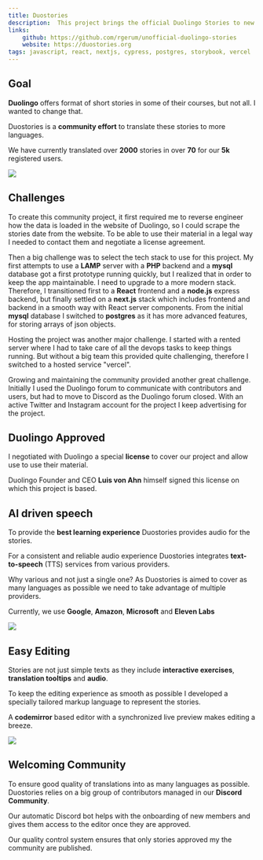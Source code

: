 ```yaml
---
title: Duostories
description:  This project brings the official Duolingo Stories to new languages, translated by a community effort.
links:
    github: https://github.com/rgerum/unofficial-duolingo-stories
    website: https://duostories.org
tags: javascript, react, nextjs, cypress, postgres, storybook, vercel
---
```


Goal
----

**Duolingo** offers format of short stories in some of their
courses, but not all. I wanted to change that.

Duostories is a **community effort** to translate these stories
to more languages.

We have currently translated over **2000** stories in over 
**70** for our
**5k** registered users.

<Tags/>

<Image width={968} height={508} priority={true} src="/duostories/courses.jpg"/>

Challenges
----------
To create this community project, it first required me to reverse engineer how the data is loaded in the website of
Duolingo, so I could scrape the stories date from the website. To be able to use their material in a legal way I needed
to contact them and negotiate a license agreement.

Then a big challenge was to select the tech stack to use for this project. My first attempts to use a **LAMP** server
with a **PHP** backend and a **mysql** database got a first prototype running quickly, but I realized that in order to
keep the app maintainable. I need to upgrade to a more modern stack. Therefore, I transitioned first to a **React** frontend
and a **node.js** express backend, but finally settled on a **next.js** stack which includes frontend and backend in a
smooth way with React server components. From the initial **mysql** database I switched to **postgres** as it has more
advanced features, for storing arrays of json objects.

Hosting the project was another major challenge. I started with a rented server where I had to take care of all the
devops tasks to keep things running. But without a big team this provided quite challenging, therefore I switched to a
hosted service "vercel".

Growing and maintaining the community provided another great challenge. Initially I used the Duolingo forum to communicate
with contributors and users, but had to move to Discord as the Duolingo forum closed. With an active Twitter and
Instagram account for the project I keep advertising for the project.

Duolingo Approved
-----------------
I negotiated with Duolingo a special **license** to cover our
project and allow use to use their material.

Duolingo Founder and CEO **Luis von Ahn** himself signed this
license on which this project is based.

AI driven speech
----------------
To provide the **best learning experience** Duostories provides
audio for the stories.

For a consistent and reliable audio experience Duostories integrates 
**text-to-speech** (TTS) services from various providers.

Why various and not just a single one? As Duostories is aimed to
cover as many languages as possible we need to take advantage of
multiple providers.

Currently, we use **Google**, **Amazon**, 
**Microsoft** and **Eleven Labs**

<Image width={969} height={398} src="/duostories/audio.jpg"/>

Easy Editing
------------

Stories are not just simple texts as they include 
**interactive exercises**, **translation tooltips** and
**audio**.

To keep the editing experience as smooth as possible I developed a
specially tailored markup language to represent the stories.

A **codemirror** based editor with a synchronized live preview
makes editing a breeze.

<Image width={968} height={610} src="/duostories/editor.jpg"/>

Welcoming Community
-------------------
To ensure good quality of translations into as many languages as
possible. Duostories relies on a big group of contributors managed
in our **Discord Community**.

Our automatic Discord bot helps with the onboarding of new members
and gives them access to the editor once they are approved.

Our quality control system ensures that only stories approved my the
community are published.
